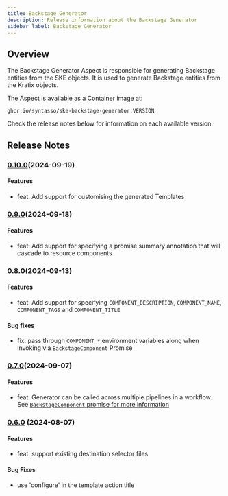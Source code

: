 ```yaml
---
title: Backstage Generator
description: Release information about the Backstage Generator
sidebar_label: Backstage Generator
---
```



## Overview

The Backstage Generator Aspect is responsible for generating Backstage entities
from the SKE objects. It is used to generate Backstage entities from the Kratix
objects.

The Aspect is available as a Container image at:

```
ghcr.io/syntasso/ske-backstage-generator:VERSION
```

Check the release notes below for information on each available version.

## Release Notes

### [0.10.0](http://syntasso-enterprise-releases.s3-website.eu-west-2.amazonaws.com/#aspects/ske-backstage-generator/v0.11.0/)(2024-09-19)

#### Features
* feat: Add support for customising the generated Templates

### [0.9.0](http://syntasso-enterprise-releases.s3-website.eu-west-2.amazonaws.com/#aspects/ske-backstage-generator/v0.9.0/)(2024-09-18)

#### Features
* feat: Add support for specifying a promise summary annotation that will cascade to resource components

### [0.8.0](http://syntasso-enterprise-releases.s3-website.eu-west-2.amazonaws.com/#aspects/ske-backstage-generator/v0.8.0/)(2024-09-13)

#### Features
* feat: Add support for specifying `COMPONENT_DESCRIPTION`, `COMPONENT_NAME`, `COMPONENT_TAGS` and `COMPONENT_TITLE`

#### Bug fixes

* fix: pass through `COMPONENT_*` environment variables along when invoking via
`BackstageComponent` Promise

### [0.7.0](http://syntasso-enterprise-releases.s3-website.eu-west-2.amazonaws.com/#aspects/ske-backstage-generator/v0.7.0/)(2024-09-07)

#### Features

* feat: Generator can be called across multiple pipelines in a workflow. See
[`BackstageComponent` promise for more information](../../../ske/10-integrations/10-backstage/03-generator.mdx#ske-backstage-component-promise)


### [0.6.0](http://syntasso-enterprise-releases.s3-website.eu-west-2.amazonaws.com/#aspects/ske-backstage-generator/v0.6.0/) (2024-08-07)

#### Features

* feat: support existing destination selector files

#### Bug Fixes

* use 'configure' in the template action title


